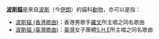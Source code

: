 '''[[波斯貓|波斯貓]]'''是來自[[波斯|波斯]]（今[[伊朗|伊朗]]）的貓科[[動物|動物]]，亦可以是指：
* [[波斯貓_(香港歌曲)|波斯貓 (香港歌曲)]]：香港男歌手[[羅文|羅文]]所主唱之同名歌曲
* [[波斯貓_(臺灣歌曲)|波斯貓 (臺灣歌曲)]]：[[臺灣|臺灣]]女子團體[[S.H.E|S.H.E]]所主唱之同名歌曲
{{disambig|cat=三字消歧義}}